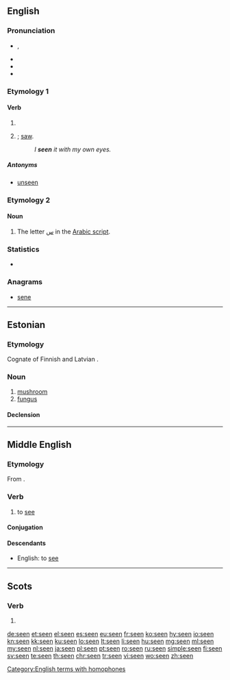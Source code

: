 {{also|Seen|sen}}
==English==

===Pronunciation===
* {{enPR|sēn}}, {{IPA|/siːn/|lang=en}}
* {{audio|en-us-seen.ogg|Audio (US)|lang=en}}
* {{rhymes|iːn|lang=en}}
* {{homophones|lang=en|scene}}

===Etymology 1===

====Verb====
{{head|en|past participle}}

# {{past participle of|see|lang=en}}
# {{context|dialectal|lang=en}} {{en-simple past of|see}}; [[saw]].
#: ''I '''seen''' it with my own eyes.''

=====Antonyms=====
* [[unseen]]

===Etymology 2===

====Noun====
{{en-noun}}

# The letter [[س]] in the [[Arabic script]].

===Statistics===
* {{rank|heart|going|knew|206|seen|better|name|among}}

===Anagrams===
* [[sene#English|sene]]

[[Category:English terms with homophones]]

----

==Estonian==
{{wikipedia|lang=et|Seened}}

===Etymology===
Cognate of Finnish {{term|sieni}} and Latvian {{term|sēne|lang=lv}}.

===Noun===
{{et-noun}}

# [[mushroom]]
# [[fungus]]

====Declension====
{{rfinfl|et|noun}}

----

==Middle English==

===Etymology===
From {{etyl|ang|enm}} {{term|seon|lang=ang}}.

===Verb===
{{head|enm|verb}}

# to [[see]]

====Conjugation====
{{enm-conj|type=strong|see|seeþ, seen|seest|seeþ, seen|seeþ|seeþ, seen|see|seen|seende, seinge|(y)seen|saw|sawen|sawe(st)|sawen|saw|sawen|sawe|sawen|see|seeþ, seen}}

====Descendants====
* English: to [[see]]

----

==Scots==

===Verb===
{{head|sco|past participle}}

# {{past participle of|sei|lang=sco}}

[[de:seen]]
[[et:seen]]
[[el:seen]]
[[es:seen]]
[[eu:seen]]
[[fr:seen]]
[[ko:seen]]
[[hy:seen]]
[[io:seen]]
[[kn:seen]]
[[kk:seen]]
[[ku:seen]]
[[lo:seen]]
[[lt:seen]]
[[li:seen]]
[[hu:seen]]
[[mg:seen]]
[[ml:seen]]
[[my:seen]]
[[nl:seen]]
[[ja:seen]]
[[pl:seen]]
[[pt:seen]]
[[ro:seen]]
[[ru:seen]]
[[simple:seen]]
[[fi:seen]]
[[sv:seen]]
[[te:seen]]
[[th:seen]]
[[chr:seen]]
[[tr:seen]]
[[vi:seen]]
[[wo:seen]]
[[zh:seen]]